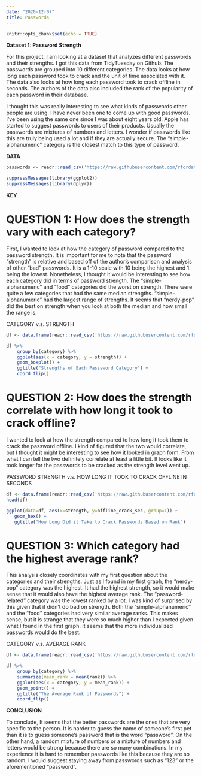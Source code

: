 ```yaml
---
date: "2020-12-07"
title: Passwords
---
```

```r
knitr::opts_chunk$set(echo = TRUE)
```


**Dataset 1: Password Strength**

For this project, I am looking at a dataset that analyzes different passwords and their strengths. I got this data from TidyTuesday on Github. The passwords are grouped into 10 different categories. The data looks at how long each password took to crack and the unit of time associated with it. The data also looks at how long each password took to crack offline in seconds. The authors of the data also included the rank of the popularity of each password in their database. 

I thought this was really interesting to see what kinds of passwords other people are using. I have never been one to come up with good passwords. I've been using the same one since I was about eight years old. Apple has started to suggest passwords to users of their products. Usually the passwords are mixtures of numbers and letters. I wonder if passwords like this are truly being used a lot and if they are actually secure. The "simple-alphanumeric" category is the closest match to this type of password. 

**DATA**
```r
passwords <- readr::read_csv('https://raw.githubusercontent.com/rfordatascience/tidytuesday/master/data/2020/2020-01-14/passwords.csv')
```
```r
suppressMessages(library(ggplot2))
suppressMessages(library(dplyr))
```

**KEY**


# QUESTION 1: How does the strength vary with each category?

First, I wanted to look at how the category of password compared to the password strength. It is important for me to note that the password "strength" is relative and based off of the author's comparison and analysis of other "bad" passwords. It is a 1-10 scale with 10 being the highest and 1 being the lowest. Nonetheless, I thought it would be interesting to see how each category did in terms of password strength. The "simple-alphanumeric" and "food" categories did the worst on strength. There were quite a few categories that had the same median strengths. "simple-alphanumeric" had the largest range of strengths. It seems that "nerdy-pop" did the best on strength when you look at both the median and how small the range is. 

CATEGORY v.s. STRENGTH
```r
df <- data.frame(readr::read_csv('https://raw.githubusercontent.com/rfordatascience/tidytuesday/master/data/2020/2020-01-14/passwords.csv'))

df %>%
    group_by(category) %>%
    ggplot(aes(x = category, y = strength)) +
    geom_boxplot() +
    ggtitle("Strengths of Each Passsword Category") +
    coord_flip()
```

# QUESTION 2: How does the strength correlate with how long it took to crack offline?

I wanted to look at how the strength compared to how long it took them to crack the password offline. I kind of figured that the two would correlate, but I thought it might be interesting to see how it looked in graph form. From what I can tell the two definitely correlate at least a little bit. It looks like it took longer for the passwords to be cracked as the strength level went up. 

PASSWORD STRENGTH v.s. HOW LONG IT TOOK TO CRACK OFFLINE IN SECONDS
```r
df <- data.frame(readr::read_csv('https://raw.githubusercontent.com/rfordatascience/tidytuesday/master/data/2020/2020-01-14/passwords.csv'))
head(df)

ggplot(data=df, aes(x=strength, y=offline_crack_sec, group=1)) +
   geom_hex() +
   ggtitle("How Long Did it Take to Crack Passwords Based on Rank")
```

# QUESTION 3: Which category had the highest average rank?

This analysis closely coordinates with my first question about the categories and their strengths. Just as I found in my first graph, the "nerdy-pop" category was the highest. It had the highest strength, so it would make sense that it would also have the highest average rank. The "password-related" category was the lowest ranked by a lot. I was kind of surprised by this given that it didn't do bad on strength. Both the "simple-alphanumeric" and the "food" categories had very similar average ranks. This makes sense, but it is strange that they were so much higher than I expected given what I found in the first graph. It seems that the more individualized passwords would do the best. 

CATEGORY v.s. AVERAGE RANK
```r
df <- data.frame(readr::read_csv('https://raw.githubusercontent.com/rfordatascience/tidytuesday/master/data/2020/2020-01-14/passwords.csv'))

df %>%
    group_by(category) %>%
    summarize(mean_rank = mean(rank)) %>%
    ggplot(aes(x = category, y = mean_rank)) +
    geom_point() +
    ggtitle("The Average Rank of Passwords") +
    coord_flip()
```



**CONCLUSION**

To conclude, It seems that the better passwords are the ones that are very specific to the person. It is harder to guess the name of someone's first pet than it is to guess someone's password that is the word "password". On the other hand, a random mixture of numbers or a mixture of numbers and letters would be strong because there are so many combinations. In my experience it is hard to remember passwords like this because they are so random. I would suggest staying away from passwords such as "123" or the aforementioned "password". 